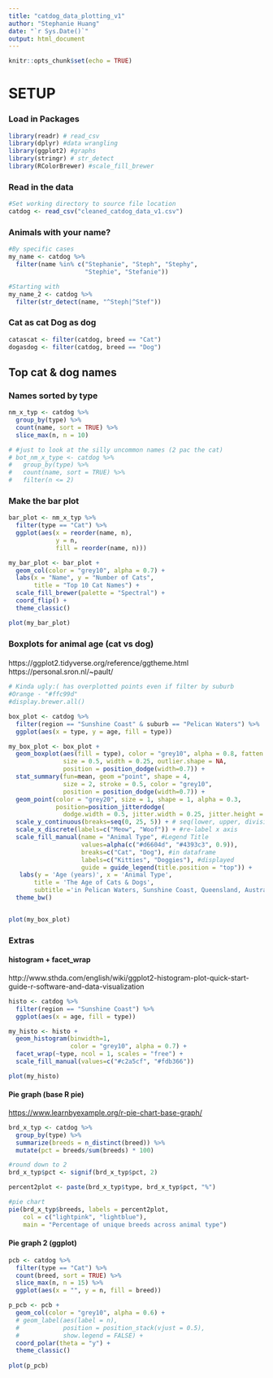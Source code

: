 ```yaml
---
title: "catdog_data_plotting_v1"
author: "Stephanie Huang"
date: "`r Sys.Date()`"
output: html_document
---
```


```r
knitr::opts_chunk$set(echo = TRUE)
```

# SETUP

### Load in Packages

```r
library(readr) # read_csv
library(dplyr) #data wrangling
library(ggplot2) #graphs
library(stringr) # str_detect
library(RColorBrewer) #scale_fill_brewer
```


### Read in the data
```r
#Set working directory to source file location 
catdog <- read_csv("cleaned_catdog_data_v1.csv")

```


### Animals with your name?
```r
#By specific cases
my_name <- catdog %>%
  filter(name %in% c("Stephanie", "Steph", "Stephy",
                     "Stephie", "Stefanie"))

#Starting with
my_name_2 <- catdog %>%
  filter(str_detect(name, "^Steph|^Stef"))

```


### Cat as cat Dog as dog
```r
catascat <- filter(catdog, breed == "Cat")
dogasdog <- filter(catdog, breed == "Dog")

```


## Top cat & dog names
### Names sorted by type
```r
nm_x_typ <- catdog %>%
  group_by(type) %>%
  count(name, sort = TRUE) %>%
  slice_max(n, n = 10)

# #just to look at the silly uncommon names (2 pac the cat)
# bot_nm_x_type <- catdog %>%
#   group_by(type) %>%
#   count(name, sort = TRUE) %>%
#   filter(n <= 2)

```

### Make the bar plot
```r
bar_plot <- nm_x_typ %>%
  filter(type == "Cat") %>%
  ggplot(aes(x = reorder(name, n),
             y = n,
             fill = reorder(name, n)))

my_bar_plot <- bar_plot +
  geom_col(color = "grey10", alpha = 0.7) +
  labs(x = "Name", y = "Number of Cats",
       title = "Top 10 Cat Names") +
  scale_fill_brewer(palette = "Spectral") +
  coord_flip() +
  theme_classic()

plot(my_bar_plot)
```


### Boxplots for animal age (cat vs dog)
#### 
https://ggplot2.tidyverse.org/reference/ggtheme.html
https://personal.sron.nl/~pault/
```r
# Kinda ugly:( has overplotted points even if filter by suburb
#Orange - "#ffc99d"
#display.brewer.all()

box_plot <- catdog %>%
  filter(region == "Sunshine Coast" & suburb == "Pelican Waters") %>%
  ggplot(aes(x = type, y = age, fill = type))

my_box_plot <- box_plot +
  geom_boxplot(aes(fill = type), color = "grey10", alpha = 0.8, fatten = 1,
               size = 0.5, width = 0.25, outlier.shape = NA,
               position = position_dodge(width=0.7)) +
  stat_summary(fun=mean, geom ="point", shape = 4,
               size = 2, stroke = 0.5, color = "grey10",
               position = position_dodge(width=0.7)) +
  geom_point(color = "grey20", size = 1, shape = 1, alpha = 0.3,
             position=position_jitterdodge(
               dodge.width = 0.5, jitter.width = 0.25, jitter.height = 0.3)) +
  scale_y_continuous(breaks=seq(0, 25, 5)) + # seq(lower, upper, divisions)
  scale_x_discrete(labels=c("Meow", "Woof")) + #re-label x axis
  scale_fill_manual(name = "Animal Type", #Legend Title
                    values=alpha(c("#d6604d", "#4393c3", 0.9)),
                    breaks=c("Cat", "Dog"), #in dataframe
                    labels=c("Kitties", "Doggies"), #displayed
                    guide = guide_legend(title.position = "top")) +
   labs(y = 'Age (years)', x = 'Animal Type', 
       title = 'The Age of Cats & Dogs',
       subtitle ='in Pelican Waters, Sunshine Coast, Queensland, Australia' ) + #sets axis names & titles
  theme_bw()


plot(my_box_plot)

```

### Extras
#### histogram + facet_wrap
http://www.sthda.com/english/wiki/ggplot2-histogram-plot-quick-start-guide-r-software-and-data-visualization
```r
histo <- catdog %>%
  filter(region == "Sunshine Coast") %>%
  ggplot(aes(x = age, fill = type))

my_histo <- histo +
  geom_histogram(binwidth=1,
                 color = "grey10", alpha = 0.7) +
  facet_wrap(~type, ncol = 1, scales = "free") +
  scale_fill_manual(values=c("#c2a5cf", "#fdb366"))

plot(my_histo)
```

#### Pie graph (base R pie)
<https://www.learnbyexample.org/r-pie-chart-base-graph/>
```r

brd_x_typ <- catdog %>%
  group_by(type) %>%
  summarize(breeds = n_distinct(breed)) %>%
  mutate(pct = breeds/sum(breeds) * 100)

#round down to 2 
brd_x_typ$pct <- signif(brd_x_typ$pct, 2)

percent2plot <- paste(brd_x_typ$type, brd_x_typ$pct, "%")

#pie chart
pie(brd_x_typ$breeds, labels = percent2plot,
    col = c("lightpink", "lightblue"),
    main = "Percentage of unique breeds across animal type")

```

#### Pie graph 2 (ggplot)
```r
pcb <- catdog %>% 
  filter(type == "Cat") %>%
  count(breed, sort = TRUE) %>%
  slice_max(n, n = 15) %>%
  ggplot(aes(x = "", y = n, fill = breed))

p_pcb <- pcb +
  geom_col(color = "grey10", alpha = 0.6) +
  # geom_label(aes(label = n),
  #            position = position_stack(vjust = 0.5),
  #            show.legend = FALSE) +
  coord_polar(theta = "y") +
  theme_classic()
  
plot(p_pcb)
```
